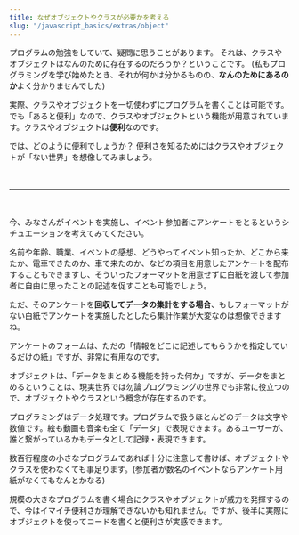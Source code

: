 ```yaml
---
title: なぜオブジェクトやクラスが必要かを考える
slug: "/javascript_basics/extras/object"
---
```


プログラムの勉強をしていて、疑問に思うことがあります。
それは、クラスやオブジェクトはなんのために存在するのだろうか？ということです。
(私もプログラミングを学び始めたとき、それが何かは分かるものの、**なんのためにあるのか**よく分かりませんでした)

実際、クラスやオブジェクトを一切使わずにプログラムを書くことは可能です。
でも「あると便利」なので、クラスやオブジェクトという機能が用意されています。クラスやオブジェクトは**便利**なのです。

では、どのように便利でしょうか？
便利さを知るためにはクラスやオブジェクトが「ない世界」を想像してみましょう。

　

---

　

今、みなさんがイベントを実施し、イベント参加者にアンケートをとるというシチュエーションを考えてみてください。

名前や年齢、職業、イベントの感想、どうやってイベント知ったか、どこから来たか、電車できたのか、車で来たのか、などの項目を用意したアンケートを配布することもできますし、そういったフォーマットを用意せずに白紙を渡して参加者に自由に思ったことの記述を促すことも可能でしょう。

ただ、そのアンケートを**回収してデータの集計をする場合**、もしフォーマットがない白紙でアンケートを実施したとしたら集計作業が大変なのは想像できますね。

アンケートのフォームは、ただの「情報をどこに記述してもらうかを指定しているだけの紙」ですが、非常に有用なのです。

オブジェクトは、「データをまとめる機能を持った何か」ですが、データをまとめるということは、現実世界では勿論プログラミングの世界でも非常に役立つので、オブジェクトやクラスという概念が存在するのです。

プログラミングはデータ処理です。プログラムで扱うほとんどのデータは文字や数値です。絵も動画も音楽も全て「データ」で表現できます。あるユーザーが、誰と繋がっているかもデータとして記録・表現できます。

数百行程度の小さなプログラムであれば十分に注意して書けば、オブジェクトやクラスを使わなくても事足ります。(参加者が数名のイベントならアンケート用紙がなくてもなんとかなる)

規模の大きなプログラムを書く場合にクラスやオブジェクトが威力を発揮するので、今はイマイチ便利さが理解できないかも知れません。ですが、後半に実際にオブジェクトを使ってコードを書くと便利さが実感できます。

